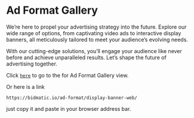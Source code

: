 
# Ad Format Gallery

We’re here to propel your advertising strategy into the future. Explore our wide range of options, from captivating video ads to interactive display banners, all meticulously tailored to meet your audience’s evolving needs. 

With our cutting-edge solutions, you’ll engage your audience like never before and achieve unparalleled results. Let’s shape the future of advertising together.

Click <a href="https://bidmatic.io/ad-format/display-banner-web/" target="_blank">`here`</a> to go to the for Ad Format Gallery view.

Or here is a link 

```script copy
https://bidmatic.io/ad-format/display-banner-web/
```
just copy it and paste in your browser address bar. 